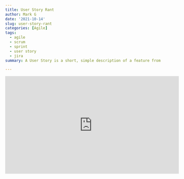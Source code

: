 ```yaml
---
title: User Story Rant
author: Mark G
date: '2021-10-14'
slug: user-story-rant
categories: [Agile]
tags:
  - agile
  - scrum
  - sprint
  - user story
  - jira
summary: A User Story is a short, simple description of a feature from the perspective of the end-user. In this video, I rant about some common problems with user stories and offer some handy tips.

---
```


<div class="videoWrapper">
  <!-- Copy & Pasted from YouTube -->
<iframe width="560" height="315" src="https://www.youtube.com/embed/yVrnoTAuQGU" frameborder="0" allow="accelerometer; autoplay; clipboard-write; encrypted-media; gyroscope; picture-in-picture" allowfullscreen></iframe>
</div>
